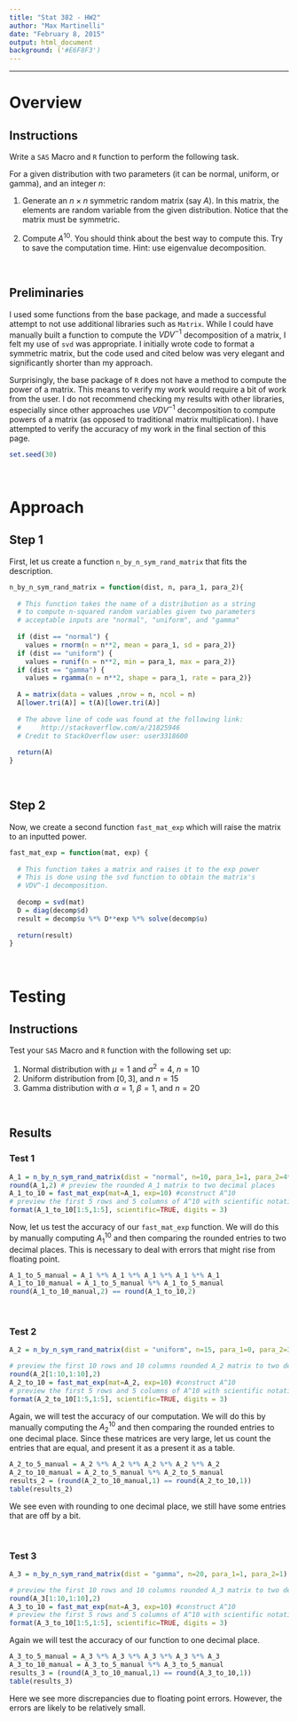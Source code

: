 ```yaml
---
title: "Stat 382 - HW2"
author: "Max Martinelli"
date: "February 8, 2015"
output: html_document
background: ('#E6F8F3')
---
```


------------------
# Overview

## Instructions

Write a `SAS` Macro and `R` function to perform the following task.

For a given distribution with two parameters (it can be normal, uniform, or gamma), and an integer $n$:

1. Generate an $n \times n$ symmetric random matrix (say $A$). In this matrix, the elements are random variable from the given distribution. Notice that the matrix must be symmetric.

2. Compute $A^{10}$. You should think about the best way to compute this. Try to save the computation time. Hint: use eigenvalue decomposition. 

<br>



## Preliminaries 

I used some functions from the base package, and made a successful attempt to not use additional libraries such as `Matrix`. While I could have manually built a function to compute the $VDV^{-1}$ decomposition of a matrix, I felt my use of `svd` was appropriate. I initially wrote code to format a symmetric matrix, but the code used and cited below was very elegant and significantly shorter than my approach. 

Surprisingly, the base package of `R` does not have a method to compute the power of a matrix. This means to verify my work would require a bit of work from the user. I do not recommend checking my results with other libraries, especially since other approaches use $VDV^{-1}$ decomposition to compute powers of a matrix (as opposed to traditional matrix multiplication). I have attempted to verify the accuracy of my work in the final section of this page.

```r
set.seed(30)
```
<br>

# Approach

## Step 1
First, let us create a function `n_by_n_sym_rand_matrix` that fits the description. 
```r

n_by_n_sym_rand_matrix = function(dist, n, para_1, para_2){ 
  
  # This function takes the name of a distribution as a string
  # to compute n-squared random variables given two parameters
  # acceptable inputs are "normal", "uniform", and "gamma"
  
  if (dist == "normal") {
    values = rnorm(n = n**2, mean = para_1, sd = para_2)}
  if (dist == "uniform") {
    values = runif(n = n**2, min = para_1, max = para_2)}
  if (dist == "gamma") {
    values = rgamma(n = n**2, shape = para_1, rate = para_2)}
  
  A = matrix(data = values ,nrow = n, ncol = n)
  A[lower.tri(A)] = t(A)[lower.tri(A)] 
  
  # The above line of code was found at the following link:
  #     http://stackoverflow.com/a/21825946
  # Credit to StackOverflow user: user3318600
  
  return(A)
}

```
<br>

## Step 2

Now, we create a second function `fast_mat_exp` which will raise the matrix to an inputted power.


```r

fast_mat_exp = function(mat, exp) {  
  
  # This function takes a matrix and raises it to the exp power
  # This is done using the svd function to obtain the matrix's
  # VDV^-1 decomposition.
  
  decomp = svd(mat)
  D = diag(decomp$d)
  result = decomp$u %*% D**exp %*% solve(decomp$u)
  
  return(result)
}
```

<br>

# Testing

## Instructions 

Test your `SAS` Macro and `R` function with the following set up:

1. Normal distribution with $\mu =1$ and $\sigma^2 = 4$, $n=10$
2. Uniform distribution from $[0, 3]$, and $n=15$
3. Gamma distribution with $\alpha=1$, $\beta=1$, and $n=20$

<br>

## Results

### Test 1

```r
A_1 = n_by_n_sym_rand_matrix(dist = "normal", n=10, para_1=1, para_2=4**.5)
round(A_1,2) # preview the rounded A_1 matrix to two decimal places
A_1_to_10 = fast_mat_exp(mat=A_1, exp=10) #construct A^10
# preview the first 5 rows and 5 columns of A^10 with scientific notation
format(A_1_to_10[1:5,1:5], scientific=TRUE, digits = 3) 
```
Now, let us test the accuracy of our `fast_mat_exp` function. We will do this by manually computing $A_1^{10}$ and then comparing the rounded entries to two decimal places. This is necessary to deal with errors that might rise from floating point.
```r
A_1_to_5_manual = A_1 %*% A_1 %*% A_1 %*% A_1 %*% A_1
A_1_to_10_manual = A_1_to_5_manual %*% A_1_to_5_manual 
round(A_1_to_10_manual,2) == round(A_1_to_10,2)
```

<br>



### Test 2

```r
A_2 = n_by_n_sym_rand_matrix(dist = "uniform", n=15, para_1=0, para_2=3)

# preview the first 10 rows and 10 columns rounded A_2 matrix to two decimal places
round(A_2[1:10,1:10],2) 
A_2_to_10 = fast_mat_exp(mat=A_2, exp=10) #construct A^10
# preview the first 5 rows and 5 columns of A^10 with scientific notation
format(A_2_to_10[1:5,1:5], scientific=TRUE, digits = 3) 
```
Again, we will test the accuracy of our computation. We will do this by manually computing the $A_2^{10}$ and then comparing the rounded entries to one decimal place. Since these matrices are very large, let us count the entries that are equal, and present it as a present it as a table.

```r
A_2_to_5_manual = A_2 %*% A_2 %*% A_2 %*% A_2 %*% A_2
A_2_to_10_manual = A_2_to_5_manual %*% A_2_to_5_manual 
results_2 = (round(A_2_to_10_manual,1) == round(A_2_to_10,1))
table(results_2)
```
We see even with rounding to one decimal place, we still have some entries that are off by a bit.

<br>



### Test 3

```r
A_3 = n_by_n_sym_rand_matrix(dist = "gamma", n=20, para_1=1, para_2=1)

# preview the first 10 rows and 10 columns rounded A_3 matrix to two decimal places
round(A_3[1:10,1:10],2) 
A_3_to_10 = fast_mat_exp(mat=A_3, exp=10) #construct A^10
# preview the first 5 rows and 5 columns of A^10 with scientific notation
format(A_3_to_10[1:5,1:5], scientific=TRUE, digits = 3) 
```
Again we will test the accuracy of our function to one decimal place.
```r
A_3_to_5_manual = A_3 %*% A_3 %*% A_3 %*% A_3 %*% A_3
A_3_to_10_manual = A_3_to_5_manual %*% A_3_to_5_manual 
results_3 = (round(A_3_to_10_manual,1) == round(A_3_to_10,1))
table(results_3)
```

Here we see more discrepancies due to floating point errors. However, the errors are likely to be relatively small.